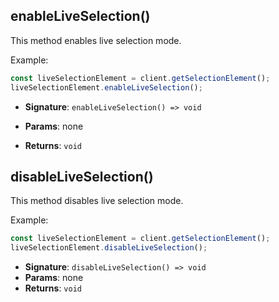 
## enableLiveSelection()
This method enables live selection mode.

Example:
```jsx
const liveSelectionElement = client.getSelectionElement();
liveSelectionElement.enableLiveSelection();
```

- **Signature**: `enableLiveSelection() => void`


- **Params**: none

- **Returns**: `void`


## disableLiveSelection()
This method disables live selection mode.

Example:
```jsx
const liveSelectionElement = client.getSelectionElement();
liveSelectionElement.disableLiveSelection();
```

- **Signature**: `disableLiveSelection() => void`
- **Params**: none
- **Returns**: `void`




